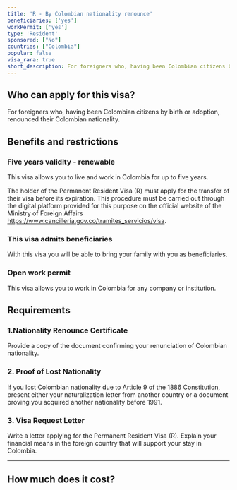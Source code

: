 ```yaml
---
title: 'R - By Colombian nationality renounce'
beneficiaries: ['yes']
workPermit: ['yes']
type: 'Resident'
sponsored: ["No"]
countries: ["Colombia"]
popular: false
visa_rara: true
short_description: For foreigners who, having been Colombian citizens by birth or adoption, renounced their Colombian nationality.
---
```


## Who can apply for this visa?

For foreigners who, having been Colombian citizens by birth or adoption, renounced their Colombian nationality.

## Benefits and restrictions

### Five **years validity - renewable**

This visa allows you to live and work in Colombia for up to five years.

The holder of the Permanent Resident Visa (R) must apply for the transfer of their visa before its expiration. This procedure must be carried out through the digital platform provided for this purpose on the official website of the Ministry of Foreign Affairs https://www.cancilleria.gov.co/tramites_servicios/visa.

### **This visa admits beneficiaries**

With this visa you will be able to bring your family with you as beneficiaries.

### Open **work permit**

This visa allows you to work in Colombia for any company or institution.

## Requirements

### 1.Nationality Renounce Certificate

Provide a copy of the document confirming your renunciation of Colombian nationality.

### 2. Proof of Lost Nationality

If you lost Colombian nationality due to Article 9 of the 1886 Constitution, present either your naturalization letter from another country or a document proving you acquired another nationality before 1991.

### 3. Visa Request Letter

Write a letter applying for the Permanent Resident Visa (R). Explain your financial means in the foreign country that will support your stay in Colombia.

---
## How much does it cost?

<VisaCosts
    studyFees="54"
    issuanceFees="400"
    apostille={false}
    translation={false}
/>
